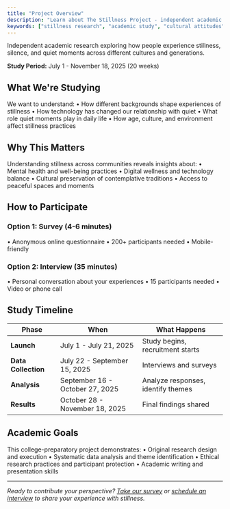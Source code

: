 ```yaml
---
title: "Project Overview"
description: "Learn about The Stillness Project - independent academic research exploring cultural attitudes toward stillness, silence, and quiet moments in modern society."
keywords: ["stillness research", "academic study", "cultural attitudes", "silence", "quiet moments"]
---
```


Independent academic research exploring how people experience stillness, silence, and quiet moments across different cultures and generations.

**Study Period:** July 1 - November 18, 2025 (20 weeks)

## What We're Studying

We want to understand:
• How different backgrounds shape experiences of stillness
• How technology has changed our relationship with quiet
• What role quiet moments play in daily life
• How age, culture, and environment affect stillness practices

## Why This Matters

Understanding stillness across communities reveals insights about:
• Mental health and well-being practices
• Digital wellness and technology balance
• Cultural preservation of contemplative traditions
• Access to peaceful spaces and moments

## How to Participate

### Option 1: Survey (4-6 minutes)
• Anonymous online questionnaire
• 200+ participants needed
• Mobile-friendly

### Option 2: Interview (35 minutes)
• Personal conversation about your experiences
• 15 participants needed
• Video or phone call

## Study Timeline

| Phase | When | What Happens |
|-------|------|-------------|
| **Launch** | July 1 - July 21, 2025 | Study begins, recruitment starts |
| **Data Collection** | July 22 - September 15, 2025 | Interviews and surveys |
| **Analysis** | September 16 - October 27, 2025 | Analyze responses, identify themes |
| **Results** | October 28 - November 18, 2025 | Final findings shared |

## Academic Goals

This college-preparatory project demonstrates:
• Original research design and execution
• Systematic data analysis and theme identification
• Ethical research practices and participant protection
• Academic writing and presentation skills

---

*Ready to contribute your perspective? [Take our survey](/participate) or [schedule an interview](/participate) to share your experience with stillness.*
